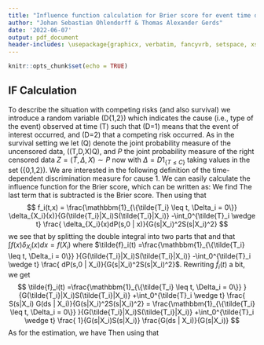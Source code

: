 ```yaml
---
title: "Influence function calculation for Brier score for event time data"
author: "Johan Sebastian Ohlendorff & Thomas Alexander Gerds"
date: '2022-06-07'
output: pdf_document
header-includes: \usepackage{graphicx, verbatim, fancyvrb, setspace, xspace, colortbl, longtable, amsmath, caption, xfrac, float, mathabx,bbm,algorithm2e}
---
```



\newcommand{\Xj}{\ensuremath{X^{\prime}}}
\newcommand{\xj}{\ensuremath{x^{\prime}}}
\newcommand{\AUC}{\ensuremath{\operatorname{AUC}}}
\newcommand{\Brier}{\ensuremath{\operatorname{Brier}}}
\newcommand{\survtau}{\ensuremath{\tilde S(\tau)}}
\newcommand{\hatsurvtau}{\ensuremath{\hat{\tilde{S}}(\tau)}}
\newcommand{\Htau}{\ensuremath{H(\tau)}}
\newcommand{\hatHtau}{\ensuremath{\hat H^{(i)}(\tau)}}

\newcommand{\Utau}{\ensuremath{U(\tau)}}
\newcommand{\hatUtau}{\ensuremath{\hat U^{(i)}(\tau)}}
\newcommand{\Vtau}{\ensuremath{V(\tau)}}
\newcommand{\hatVtau}{\ensuremath{\hat V^{(i)}(\tau)}}
\newcommand{\Wtau}{\ensuremath{W(\tau)}}
\newcommand{\hatWtau}{\ensuremath{\hat W^{(i)}(\tau)}}
\newcommand{\margprob}{\ensuremath{F}}
\newcommand{\hatmargprob}{\ensuremath{\hat{F}}}
\newcommand{\Zi}{\ensuremath{Z_i}}
\newcommand{\emp}{\ensuremath{I\negthickspace P_n}}
\newcommand{\ifauc}{\ensuremath{\mathrm{IF}_{\mathrm{AUC}}}}
\newcommand{\hatifauc}{\ensuremath{\mathrm{\widehat{IF}}_{\mathrm{AUC}}}}
\newcommand{\ifnu}{\ensuremath{\mathrm{IF}_{\nu}}}
\newcommand{\ifnuc}{\ensuremath{\mathrm{IF}^1_{\nu}}}
\newcommand{\hatifnu}{\ensuremath{\mathrm{\widehat{IF}}_{\nu}}}
\newcommand{\hatifnuc}{\ensuremath{\mathrm{\widehat{IF}}^1_{\nu}}}
\newcommand{\ifmu}{\ensuremath{\mathrm{IF}_{\mu}}}
\newcommand{\hatifmu}{\ensuremath{\mathrm{\widehat{IF}}_{\mu}}}
\newcommand{\ifmuc}{\ensuremath{\mathrm{IF}^1_{\mu}}}
\newcommand{\hatifmuc}{\ensuremath{\mathrm{\widehat{IF}}^1_{\mu}}}


```r
knitr::opts_chunk$set(echo = TRUE)
```

## IF Calculation
To describe the situation with competing risks (and also survival) we introduce a
random variable \(D\in\{1,2\}\) which indicates the cause (i.e., type
of the event) observed at time \(T\) such that \(D=1\) means that the
event of interest occurred, and \(D=2\) that a competing risk
occurred. As in the survival setting we let \(Q\) denote the joint
probability measure of the uncensored data, \((T,D,X)\sim Q\), and $P$
the joint probability measure of the right censored data
$Z=(\tilde{T},\Delta,X) \sim P$ now with $\Delta=D 1_{\{T \leq C\}}$
taking values in the set \(\{0,1,2\}\). We are interested in the
following definition of the time-dependent discrimination measure for
cause 1. We can easily calculate the influence function for the Brier score, which can be written as: 
\begin{align*}
& \int\left\{1_{\{ t \leq \tau \}}-R(\tau \mid x)\right\}^{2} Q(d t, d x)\\
&=\int 1_{\{t \leqslant \tau\}}-21_{\{t \leqslant \tau\}} R(\tau \mid x)+R(\tau \mid x)^{2} Q(d t, d x) \\
&= \int 1_{\{t \leqslant \tau\}}(1-2 R(\tau \mid x)) Q(d t, d x)+\int R(\tau \mid x)^{2} Q(d x) \\
&=\int \frac{1_{\{t \leqslant \tau\}}}{G(t- |x)}(1-2 R(\tau \mid x)) P(d t, 1, d x) + \int R\left(\tau | x\right)^2 P(d x)
\end{align*}
We find
\begin{align*}
IC_{\Brier}(\tilde{T}_i,\Delta_i,X_i;\tau) &= \partial_{\varepsilon} \int \frac{1_{\{t \leqslant \tau\}}}{G(t- |x)}(1-2 R(\tau \mid x)) P_{\varepsilon}(d t, 1, d x) +\partial_{\varepsilon} \int R\left(\tau | x\right)^2 P_{\varepsilon}(d x) \\&=
\int 1_{\{t \leqslant \tau \}}(1-2 R(\tau \mid x)) \frac{d(\delta_{\left\{\tilde{T}_{i}, \Delta_i,X_i\right\}})(t, 1, x)+dP(t,1,x)\left[f_i(t-,x)-1\right]}{G(t- |x)} \\
&+ \int R\left(\tau | x\right)^2 (\delta_{\left\{\tilde{T}_{i}, \Delta_i,X_i\right\}}-P) \\
&=   1_{\{\tilde{T}_i \leqslant \tau, \Delta_i=1\}}(1-2 R(\tau \mid X_i)) \frac{1}{G(\tilde{T}_i- | X_i)}  \\
&+  \int 1_{\{t \leqslant \tau\}}(1-2 R(\tau \mid x)) f_i(t-,x) \frac{dP(t,1,x)}{G(t-|x)} + R\left(\tau | X_i \right)^2 \\
&- \int R\left(\tau | x\right)^2 dP(x)
- \int 1_{\{t \leqslant \tau\}}(1-2 R(\tau \mid x)) \frac{dP(t,1,x)}{G(t-|x)}
\end{align*}
The last term that is subtracted is the Brier score. Then using that 
$$
 f_i(t,x) = \frac{\mathbbm{1}_{\{\tilde{T_i} \leq t, \Delta_i = 0\}} \delta_{X_i}(x)}{G(\tilde{T_i}|X_i)S(\tilde{T_i}|X_i)} -\int_0^{\tilde{T}_i \wedge t} \frac{ \delta_{X_i}(x)dP(s,0 | x)}{G(s|X_i)^2S(s|X_i)^2}
$$
we see that by splitting the double integral into two parts that and that $\int f(x) \delta_{X_i}(x) dx = f(X_i)$
\begin{align*}
\int 1_{\{t \leqslant \tau\}}(1-2 R(\tau \mid x)) f_i(t-,x) \frac{dP(t,1,x)}{G(t-|x)} &= (1-2 R(\tau \mid X_i)) \int 1_{\{t \leqslant \tau\}}\tilde{f}_i(t-) \frac{dP(t,1|X_i)}{G(t-|X_i)}
\end{align*}
where $\tilde{f}_i(t) =\frac{\mathbbm{1}_{\{\tilde{T_i} \leq t, \Delta_i = 0\}} }{G(\tilde{T_i}|X_i)S(\tilde{T_i}|X_i)} -\int_0^{\tilde{T}_i \wedge t} \frac{ dP(s,0 | X_i)}{G(s|X_i)^2S(s|X_i)^2}$. Rewriting $\tilde{f}_i(t)$ a bit, we get 
$$
\tilde{f}_i(t) =\frac{\mathbbm{1}_{\{\tilde{T_i} \leq t, \Delta_i = 0\}} }{G(\tilde{T_i}|X_i)S(\tilde{T_i}|X_i)} +\int_0^{\tilde{T}_i \wedge t} \frac{ S(s|X_i) G(ds | X_i)}{G(s|X_i)^2S(s|X_i)^2} = \frac{\mathbbm{1}_{\{\tilde{T_i} \leq t, \Delta_i = 0\}} }{G(\tilde{T_i}|X_i)S(\tilde{T_i}|X_i)} +\int_0^{\tilde{T}_i \wedge t} \frac{ 1}{G(s|X_i)S(s|X_i)}  \frac{G(ds | X_i)}{G(s|X_i)}
$$
As for the estimation, we have
\begin{align*}
IC_{\Brier}(\tilde{T}_i,\Delta_i,X_i;\tau) 
&=   1_{\{\tilde{T}_i \leqslant \tau, \Delta_i=1\}}(1-2 R(\tau \mid X_i)) \frac{1}{\hat{G}(\tilde{T}_i- | X_i)}  \\
&+  \int 1_{\{t \leqslant \tau\}}(1-2 R(\tau \mid x)) \hat{f}_i(t-,x) \frac{d\emp(t,1,x)}{\hat{G}(t-|x)} + R\left(\tau | X_i \right)^2 \\
&- \int R\left(\tau | x\right)^2 d\emp(x)
- \int 1_{\{t \leqslant \tau\}}(1-2 R(\tau \mid x)) \frac{d\emp(t,1,x)}{\hat{G}(t-|x)}
\end{align*}
Then using that 


